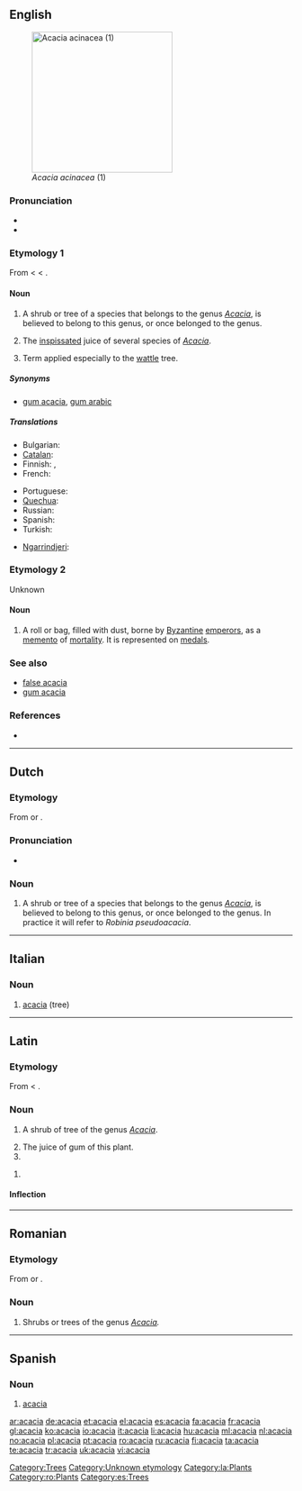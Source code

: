 {{wikipedia}}
{{commons|Acacia}}
{{also|Acacia}}
==English==
[[Image:Acacia_acinacea_01.jpg|thumb|right|250px|''Acacia acinacea'' (1)]]

===Pronunciation===
* {{audio|en-us-acacia.ogg|Audio (US)}}
* {{rhymes|eɪʃə}}

===Etymology 1===
From {{etyl|la}} {{term|acacia|lang=la}} < {{etyl|grc}} {{term|sc=polytonic|ἀκακία|tr=akakia|lang=grc}} < {{term|sc=polytonic|ἀκή|tr=akē||point|lang=grc}}.

====Noun====
{{en-noun|s|-}}

# {{tree|countable}} A shrub or tree of a species that belongs to the genus ''[[Acacia]]'', is believed to belong to this genus, or once belonged to the genus.
# {{pharmacy|uncountable}} The [[inspissated]] juice of several species of ''[[Acacia]]''.
# {{Australia}} Term applied especially to the [[wattle]] tree.

=====Synonyms=====
* {{sense|medical: juice of several species of Acacia}} [[gum acacia]], [[gum arabic]]

=====Translations=====
{{trans-top|shrub or tree}}
* Bulgarian: {{t-|bg|акация}}
* [[Catalan]]: {{t|ca|acàcia|f}}
* Finnish: {{t-|fi|akasia}} {{qualifier|official}}, {{t-|fi|akaasia}} {{qualifier|unofficial}}
* French: {{t+|fr|acacia|m}}
{{trans-mid}}
* Portuguese: {{t+|pt|acácia|f}}
* [[Quechua]]: {{t-|qu|harka|xs=Quechua}}
* Russian: {{t+|ru|акация|f|tr=akátsija}}
* Spanish: {{t+|es|acacia|f}}
* Turkish: {{t+|tr|akasya}}
{{trans-bottom}}

{{trans-top|inspissated juice of ''Acacia''}}
{{trans-mid}}
{{trans-bottom}}

{{trans-top|in Australia, the wattle tree}}
* [[Ngarrindjeri]]: {{tø|nay|wurruldi}}
{{trans-mid}}
{{trans-bottom}}

===Etymology 2===
Unknown

====Noun====
{{en-noun}}

# {{context|antiquities}} A roll or bag, filled with dust, borne by [[Byzantine]] [[emperor]]s, as a [[memento]] of [[mortality]]. It is represented on [[medal]]s.

===See also===
* [[false acacia]]
* [[gum acacia]]

===References===
* {{R:1913}}

[[Category:Trees]]
[[Category:Unknown etymology]]

----

==Dutch==

===Etymology===
From {{etyl|la|nl}} {{term|acacia|lang=la}} or {{etyl|fr|nl}} {{term|acacia|lang=fr}}.

===Pronunciation===
* {{audio|Nl-acacia.ogg|audio}}

===Noun===
{{infl|nl|noun|g=m|g2=f}}

# {{botany|lang=nl}} A shrub or tree of a species that belongs to the genus ''[[Acacia]]'', is believed to belong to this genus, or once belonged to the genus. In practice it will refer to ''Robinia pseudoacacia''.

----

==Italian==

===Noun===
{{it-noun|acaci|f|a|e}}

# [[#English|acacia]] (tree)

----

==Latin==

===Etymology===
From {{etyl|grc|la}} {{term|sc=polytonic|ἀκακία|tr=akakia|lang=grc}} < {{term|sc=polytonic|ἀκή|tr=akē||point|lang=grc}}.

===Noun===
{{la-noun|acācia|acaciae#Latin|acāciae|f|first}}

# {{botany|lang=la}} A shrub of tree of the genus ''[[Acacia]]''.
# The juice of gum of this plant.
# {{inflection of|acacia|acācia|voc|s|lang=la}}

{{infl|la|noun form|head=acāciā|g=f}}

# {{inflection of|acacia|acācia|abl|s|lang=la}}

====Inflection====
{{ladecl1}}
{{la-decl-1st|acaci|acāci}}

[[Category:la:Plants]]

----

==Romanian==

===Etymology===
From {{etyl|la|ro}} {{term|acacia|lang=la}} or {{etyl|fr|ro}} {{term|acacia|lang=fr}}.

===Noun===
{{infl|ro|noun}}

# Shrubs or trees of the genus ''[[Acacia]].''

[[Category:ro:Plants]]

----

==Spanish==

===Noun===
{{es-noun-f}}

# [[#English|acacia]]

[[Category:es:Trees]]

[[ar:acacia]]
[[de:acacia]]
[[et:acacia]]
[[el:acacia]]
[[es:acacia]]
[[fa:acacia]]
[[fr:acacia]]
[[gl:acacia]]
[[ko:acacia]]
[[io:acacia]]
[[it:acacia]]
[[li:acacia]]
[[hu:acacia]]
[[ml:acacia]]
[[nl:acacia]]
[[no:acacia]]
[[pl:acacia]]
[[pt:acacia]]
[[ro:acacia]]
[[ru:acacia]]
[[fi:acacia]]
[[ta:acacia]]
[[te:acacia]]
[[tr:acacia]]
[[uk:acacia]]
[[vi:acacia]]